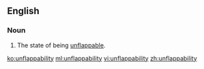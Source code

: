 ==English==
===Noun===
{{en-noun|-}}
# The state of being [[unflappable]].

[[ko:unflappability]]
[[ml:unflappability]]
[[vi:unflappability]]
[[zh:unflappability]]